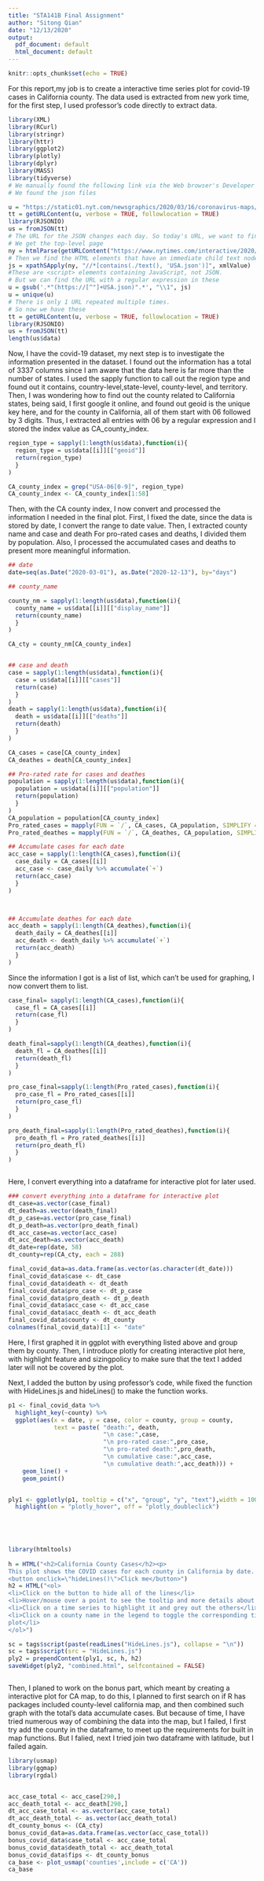 ```yaml
---
title: "STA141B Final Assignment"
author: "Sitong Qian"
date: "12/13/2020"
output:
  pdf_document: default
  html_document: default
---
```


```r
knitr::opts_chunk$set(echo = TRUE)
```


For this report,my job is to create a interactive time series plot for covid-19 cases in California county. The data used is extracted from new york time, for the first step, I used professor's code directly to extract data. 
```r
library(XML)
library(RCurl)
library(stringr)
library(httr)
library(ggplot2)
library(plotly)
library(dplyr)
library(MASS)
library(tidyverse)
# We manually found the following link via the Web browser's Developer Tools in the Network tab.
# We found the json files

u = "https://static01.nyt.com/newsgraphics/2020/03/16/coronavirus-maps/a3c88fc852744c0bdb9ff9ee092cc5db785705d6/data/timeseries/en/USA.json"
tt = getURLContent(u, verbose = TRUE, followlocation = TRUE)
library(RJSONIO)
us = fromJSON(tt)
# The URL for the JSON changes each day. So today's URL, we want to find it in the current day's page.
# We get the top-level page
ny = htmlParse(getURLContent("https://www.nytimes.com/interactive/2020/us/coronavirus-us-cases.html?action=click&module=Top%20Stories&pgtype=Homepage"))
# Then we find the HTML elements that have an immediate child text node that contains the string USA.json.
js = xpathSApply(ny, "//*[contains(./text(), 'USA.json')]", xmlValue)
#These are <script> elements containing JavaScript, not JSON.
# But we can find the URL with a regular expression in these
u = gsub('.*"(https://[^"]+USA.json)".*', "\\1", js)
u = unique(u)
# There is only 1 URL repeated multiple times.
# So now we have these
tt = getURLContent(u, verbose = TRUE, followlocation = TRUE)
library(RJSONIO)
us = fromJSON(tt)
length(us$data)


```


Now, I have the covid-19 dataset, my next step is to investigate the information presented in the dataset. I found out the information has a total of 3337 columns since I am aware that the data here is far more than the number of states. I used the sapply function to call out the region type and found out it contains, country-level,state-level, county-level, and territory. Then, I was wondering how to find out the county related to California states, being said, I first google it online, and found out geoid is the unique key here, and for the county in California, all of them start with 06 followed by 3 digits. Thus, I extracted all entries with 06 by a regular expression and I stored the index value as CA_county_index.

```r
region_type = sapply(1:length(us$data),function(i){
  region_type = us$data[[i]][["geoid"]]
  return(region_type)
  }
)

CA_county_index = grep("USA-06[0-9]", region_type)
CA_county_index <- CA_county_index[1:58]
```

Then, with the CA county index, I now convert and processed the information I needed in the final plot.
First, I fixed the date, since the data is stored by date, I convert the range to date value.
Then, I extracted county name and case and death
For pro-rated cases and deaths, I divided them by population. 
Also, I processed the accumulated cases and deaths to present more meaningful information.


```r
## date
date=seq(as.Date("2020-03-01"), as.Date("2020-12-13"), by="days")

## county_name

county_nm = sapply(1:length(us$data),function(i){
  county_name = us$data[[i]][["display_name"]]
  return(county_name)
  }
)

CA_cty = county_nm[CA_county_index]


## case and death
case = sapply(1:length(us$data),function(i){
  case = us$data[[i]][["cases"]]
  return(case)
  }
)
death = sapply(1:length(us$data),function(i){
  death = us$data[[i]][["deaths"]]
  return(death)
  }
)

CA_cases = case[CA_county_index]
CA_deathes = death[CA_county_index]

## Pro-rated rate for cases and deathes
population = sapply(1:length(us$data),function(i){
  population = us$data[[i]][["population"]]
  return(population)
  }
)
CA_population = population[CA_county_index]
Pro_rated_cases = mapply(FUN = `/`, CA_cases, CA_population, SIMPLIFY = FALSE)
Pro_rated_deathes = mapply(FUN = `/`, CA_deathes, CA_population, SIMPLIFY = FALSE)

## Accumulate cases for each date 
acc_case = sapply(1:length(CA_cases),function(i){
  case_daily = CA_cases[[i]]
  acc_case <- case_daily %>% accumulate(`+`)
  return(acc_case)
  }
)



## Accumulate deathes for each date 
acc_death = sapply(1:length(CA_deathes),function(i){
  death_daily = CA_deathes[[i]]
  acc_death <- death_daily %>% accumulate(`+`)
  return(acc_death)
  }
)


```


Since the information I got is a list of list, which can't be used for graphing, I now convert them to list.


```r
case_final= sapply(1:length(CA_cases),function(i){
  case_fl = CA_cases[[i]]
  return(case_fl)
  }
)

death_final=sapply(1:length(CA_deathes),function(i){
  death_fl = CA_deathes[[i]]
  return(death_fl)
  }
)

pro_case_final=sapply(1:length(Pro_rated_cases),function(i){
  pro_case_fl = Pro_rated_cases[[i]]
  return(pro_case_fl)
  }
)

pro_death_final=sapply(1:length(Pro_rated_deathes),function(i){
  pro_death_fl = Pro_rated_deathes[[i]]
  return(pro_death_fl)
  }
)



```


Here, I convert everything into a dataframe for interactive plot for later used. 

```r
### convert everything into a dataframe for interactive plot
dt_case=as.vector(case_final)
dt_death=as.vector(death_final)
dt_p_case=as.vector(pro_case_final)
dt_p_death=as.vector(pro_death_final)
dt_acc_case=as.vector(acc_case)
dt_acc_death=as.vector(acc_death)
dt_date=rep(date, 58)
dt_county=rep(CA_cty, each = 288)
```


```r
final_covid_data=as.data.frame(as.vector(as.character(dt_date)))
final_covid_data$case <- dt_case
final_covid_data$death <- dt_death
final_covid_data$pro_case <- dt_p_case
final_covid_data$pro_death <- dt_p_death
final_covid_data$acc_case <- dt_acc_case
final_covid_data$acc_death <- dt_acc_death
final_covid_data$county <- dt_county
colnames(final_covid_data)[1] <- "date"
```

Here, I first graphed it in ggplot with everything listed above and group them by county.
Then, I introduce plotly for creating interactive plot here, with highlight feature and sizingpolicy to make sure that the text I added later will not be covered by the plot.

Next, I added the button by using professor's code, while fixed the function with HideLines.js and hideLines() to make the function works. 


```r
p1 <- final_covid_data %>%
  highlight_key(~county) %>%
  ggplot(aes(x = date, y = case, color = county, group = county,
             text = paste( "death:", death,
                           "\n case:",case,
                           "\n pro-rated case:",pro_case,
                           "\n pro-rated death:",pro_death,
                           "\n cumulative case:",acc_case,
                           "\n cumulative death:",acc_death))) +
    geom_line() +
    geom_point()


ply1 <- ggplotly(p1, tooltip = c("x", "group", "y", "text"),width = 1000,height = 700) %>%
  highlight(on = "plotly_hover", off = "plotly_doubleclick")

        


  
library(htmltools)
    
h = HTML("<h2>California County Cases</h2><p>
This plot shows the COVID cases for each county in California by date.
<button onclick=\"hideLines()\">Click me</button>")
h2 = HTML("<ol>
<li>Click on the button to hide all of the lines</li>
<li>Hover/mouse over a point to see the tooltip and more details about that day's data for that county</li>
<li>Click on a time series to highlight it and grey out the others</li>
<li>Click on a county name in the legend to toggle the corresponding time series's visibility on
plot</li>
</ol>")

sc = tags$script(paste(readLines("HideLines.js"), collapse = "\n"))
sc = tags$script(src = "HideLines.js")
ply2 = prependContent(ply1, sc, h, h2)
saveWidget(ply2, "combined.html", selfcontained = FALSE)



```


Then, I planed to work on the bonus part, which meant by creating a interactive plot for CA map, to do this, I planned to first search on if R has packages included county-level california map, and then combined such graph with the total's data accumulate cases. But because of time, I have tried numerous way of combining the data into the map, but I failed, I first try add the county in the dataframe, to meet up the requirements for built in map functions. But I falied, next I tried join two dataframe with latitude, but I failed again. 

```r
library(usmap)
library(ggmap)
library(rgdal)


acc_case_total <- acc_case[290,]
acc_death_total <- acc_death[290,]
dt_acc_case_total <- as.vector(acc_case_total)
dt_acc_death_total <- as.vector(acc_death_total)
dt_county_bonus <- (CA_cty)
bonus_covid_data=as.data.frame(as.vector(acc_case_total))
bonus_covid_data$case_total <- acc_case_total
bonus_covid_data$death_total <- acc_death_total
bonus_covid_data$fips <- dt_county_bonus
ca_base <- plot_usmap('counties',include = c('CA'))
ca_base

```

